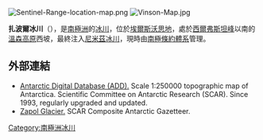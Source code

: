 [[Image:Sentinel-Range-location-map.png|thumb]]
[[File:Vinson-Map.jpg|thumb]]

{{coord|78|35|S|85|51|W|display=title}}

'''扎波爾冰川'''（{{lang-en|Zapol Glacier}}），是[[南極洲|南極洲]]的[[冰川|冰川]]，位於[[埃爾斯沃思地|埃爾斯沃思地]]，處於[[西爾弗斯坦峰|西爾弗斯坦峰]]以南的[[溫森高原|溫森高原]]西坡，最終注入[[尼米茲冰川|尼米茲冰川]]，現時由[[南極條約體系|南極條約體系]]管理。

==外部連結==
* [http://www.add.scar.org Antarctic Digital Database (ADD).] {{Wayback|url=http://www.add.scar.org/ |date=20170305000653 }} Scale 1:250000 topographic map of Antarctica. Scientific Committee on Antarctic Research (SCAR). Since 1993, regularly upgraded and updated.
* [https://data.aad.gov.au/aadc/gaz/scar/display_name.cfm?gaz_id=136437 Zapol Glacier.] {{Wayback|url=https://data.aad.gov.au/aadc/gaz/scar/display_name.cfm?gaz_id=136437 |date=20210502145750 }} SCAR Composite Antarctic Gazetteer.

{{DEFAULTSORT:Zapol Glacier}}
[[Category:南極洲冰川|Category:南極洲冰川]]


{{EllsworthLand-geo-stub}}